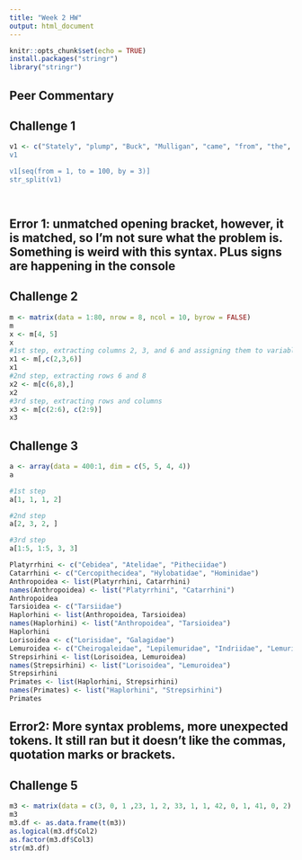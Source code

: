 ```yaml
---
title: "Week 2 HW"
output: html_document
---
```


```r
knitr::opts_chunk$set(echo = TRUE)
install.packages("stringr")
library("stringr")

```

## Peer Commentary

## Challenge 1
```r

v1 <- c("Stately", "plump", "Buck", "Mulligan", "came", "from", "the", "stairhead,", "bearing", "a", "bowl", "of", "lather", "on", "which", "a", "mirror", "and", "a", "razor", "lay", "crossed”)
v1

v1[seq(from = 1, to = 100, by = 3)]
str_split(v1)

 
```

## Error 1: unmatched opening bracket, however, it is matched, so I'm not sure what the problem is. Something is weird with this syntax. PLus signs are happening in the console

## Challenge 2
```r
m <- matrix(data = 1:80, nrow = 8, ncol = 10, byrow = FALSE)
m
x <- m[4, 5]
x
#1st step, extracting columns 2, 3, and 6 and assigning them to variable x
x1 <- m[,c(2,3,6)] 
x1
#2nd step, extracting rows 6 and 8
x2 <- m[c(6,8),] 
x2
#3rd step, extracting rows and columns
x3 <- m[c(2:6), c(2:9)]
x3
```
## Challenge 3
```r
a <- array(data = 400:1, dim = c(5, 5, 4, 4))
a

#1st step
a[1, 1, 1, 2]

#2nd step
a[2, 3, 2, ]

#3rd step
a[1:5, 1:5, 3, 3]
```
```r
Platyrrhini <- c("Cebidea", "Atelidae", "Pitheciidae")
Catarrhini <- c("Cercopithecidea", "Hylobatidae", "Hominidae")
Anthropoidea <- list(Platyrrhini, Catarrhini)
names(Anthropoidea) <- list("Platyrrhini", "Catarrhini")
Anthropoidea
Tarsioidea <- c("Tarsiidae")
Haplorhini <- list(Anthropoidea, Tarsioidea)
names(Haplorhini) <- list("Anthropoidea", "Tarsioidea")
Haplorhini
Lorisoidea <- c("Lorisidae", "Galagidae")
Lemuroidea <- c("Cheirogaleidae", "Lepilemuridae", "Indriidae", "Lemuridae", "Daubentoniidae")
Strepsirhini <- list(Lorisoidea, Lemuroidea)
names(Strepsirhini) <- list("Lorisoidea", "Lemuroidea")
Strepsirhini
Primates <- list(Haplorhini, Strepsirhini)
names(Primates) <- list("Haplorhini", "Strepsirhini")
Primates
```
## Error2: More syntax problems, more unexpected tokens. It still ran but it doesn't like the commas, quotation marks or brackets.

## Challenge 5
```r
m3 <- matrix(data = c(3, 0, 1 ,23, 1, 2, 33, 1, 1, 42, 0, 1, 41, 0, 2), nrow = 5, ncol = 3, byrow = TRUE)
m3
m3.df <- as.data.frame(t(m3))
as.logical(m3.df$Col2)
as.factor(m3.df$Col3)
str(m3.df)
```